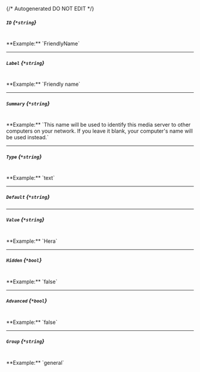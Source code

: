 {/* Autogenerated DO NOT EDIT  */}
##### `ID` *{`*string`}*
<br/>
**Example:** `FriendlyName`

---
##### `Label` *{`*string`}*
<br/>
**Example:** `Friendly name`

---
##### `Summary` *{`*string`}*
<br/>
**Example:** `This name will be used to identify this media server to other computers on your network. If you leave it blank, your computer's name will be used instead.`

---
##### `Type` *{`*string`}*
<br/>
**Example:** `text`

---
##### `Default` *{`*string`}*

---
##### `Value` *{`*string`}*
<br/>
**Example:** `Hera`

---
##### `Hidden` *{`*bool`}*
<br/>
**Example:** `false`

---
##### `Advanced` *{`*bool`}*
<br/>
**Example:** `false`

---
##### `Group` *{`*string`}*
<br/>
**Example:** `general`


